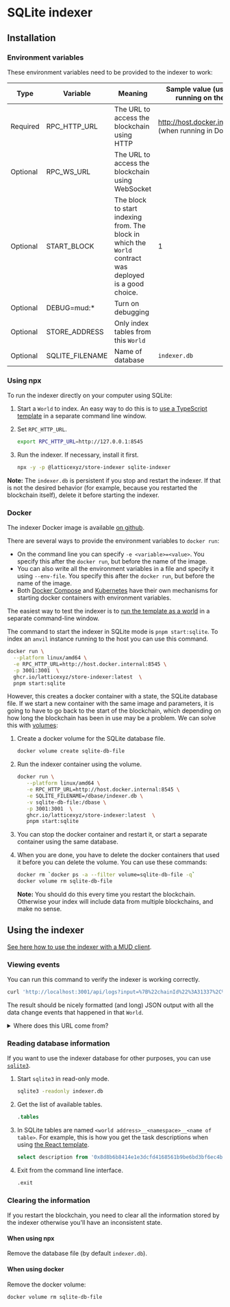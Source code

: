 
# SQLite indexer

## Installation

### Environment variables

These environment variables need to be provided to the indexer to work:

| Type     | Variable        | Meaning                                                                                                  | Sample value (using `anvil` running on the host)          |
| -------- | --------------- | -------------------------------------------------------------------------------------------------------- | --------------------------------------------------------- |
| Required | RPC_HTTP_URL    | The URL to access the blockchain using HTTP                                                              | http://host.docker.internal:8545 (when running in Docker) |
| Optional | RPC_WS_URL      | The URL to access the blockchain using WebSocket                                                         |
| Optional | START_BLOCK     | The block to start indexing from. The block in which the `World` contract was deployed is a good choice. | 1                                                         |
| Optional | DEBUG=mud:\*    | Turn on debugging                                                                                        |                                                           |
| Optional | STORE_ADDRESS   | Only index tables from this `World`                                                                      |
| Optional | SQLITE_FILENAME | Name of database                                                                                         | `indexer.db`                                              |

### Using npx

To run the indexer directly on your computer using SQLite:

1. Start a `World` to index.
   An easy way to do this is to [use a TypeScript template](/templates/typescript/getting-started) in a separate command line window.

1. Set `RPC_HTTP_URL`.

   ```bash copy
   export RPC_HTTP_URL=http://127.0.0.1:8545
   ```

1. Run the indexer.
   If necessary, install it first.

   ```bash copy
   npx -y -p @latticexyz/store-indexer sqlite-indexer
   ```

**Note:** The `indexer.db` is persistent if you stop and restart the indexer.
If that is not the desired behavior (for example, because you restarted the blockchain itself), delete it before starting the indexer.

### Docker

The indexer Docker image is available [on github](https://github.com/latticexyz/mud/pkgs/container/store-indexer).

There are several ways to provide the environment variables to `docker run`:

- On the command line you can specify `-e <variable>=<value>`.
  You specify this after the `docker run`, but before the name of the image.
- You can also write all the environment variables in a file and specify it using `--env-file`.
  You specify this after the `docker run`, but before the name of the image.
- Both [Docker Compose](https://docs.docker.com/compose/) and [Kubernetes](https://kubernetes.io/) have their own mechanisms for starting docker containers with environment variables.

The easiest way to test the indexer is to [run the template as a world](/templates/typescript/getting-started) in a separate command-line window.

The command to start the indexer in SQLite mode is `pnpm start:sqlite`.
To index an `anvil` instance running to the host you can use this command.

```sh copy
docker run \
  --platform linux/amd64 \
  -e RPC_HTTP_URL=http://host.docker.internal:8545 \
  -p 3001:3001  \
  ghcr.io/latticexyz/store-indexer:latest  \
  pnpm start:sqlite
```

However, this creates a docker container with a state, the SQLite database file.
If we start a new container with the same image and parameters, it is going to have to go back to the start of the blockchain, which depending on how long the blockchain has been in use may be a problem.
We can solve this with [volumes](https://docs.docker.com/storage/volumes/):

1. Create a docker volume for the SQLite database file.

   ```sh copy
   docker volume create sqlite-db-file
   ```

1. Run the indexer container using the volume.

   ```sh copy
   docker run \
      --platform linux/amd64 \
      -e RPC_HTTP_URL=http://host.docker.internal:8545 \
      -e SQLITE_FILENAME=/dbase/indexer.db \
      -v sqlite-db-file:/dbase \
      -p 3001:3001  \
      ghcr.io/latticexyz/store-indexer:latest  \
      pnpm start:sqlite
   ```

1. You can stop the docker container and restart it, or start a separate container using the same database.

1. When you are done, you have to delete the docker containers that used it before you can delete the volume.
   You can use these commands:

   ```sh copy
   docker rm `docker ps -a --filter volume=sqlite-db-file -q`
   docker volume rm sqlite-db-file
   ```

   **Note:** You should do this every time you restart the blockchain.
   Otherwise your index will include data from multiple blockchains, and make no sense.

## Using the indexer

[See here how to use the indexer with a MUD client](using-indexer).

### Viewing events

You can run this command to verify the indexer is working correctly.

```sh copy
curl 'http://localhost:3001/api/logs?input=%7B%22chainId%22%3A31337%2C%22address%22%3A%220x8d8b6b8414e1e3dcfd4168561b9be6bd3bf6ec4b%22%2C%22filters%22%3A%5B%5D%7D' | jq
```

The result should be nicely formatted (and long) JSON output with all the data change events that happened in that `World`.

<details>

<summary>Where does this URL come from?</summary>

The URL has these parameters:

| Parameter | Value                 | Explanation                                 |
| --------- | --------------------- | ------------------------------------------- |
| Server    | http://localhost:3001 | By default the indexer listens on port 3001 |
| Path      | /api/logs             | Read log events                             |
| `input`   | `%7B%22 ... %5D%7D`   | See below                                   |

The input is the JSON filter that tells the server what we need.
It is [URL encoded](https://en.wikipedia.org/wiki/Percent-encoding), you can decode it [using an online calculator](https://www.urldecoder.org/).

```json
{
  "chainId": 31337,
  "address": "0x8d8b6b8414e1e3dcfd4168561b9be6bd3bf6ec4b",
  "filters": []
}
```

Meaning that the query is for all events in the `World` at address `0x8d8b6b8414e1e3dcfd4168561b9be6bd3bf6ec4b`, on the chain with chain ID `31337`.

</details>

### Reading database information

If you want to use the indexer database for other purposes, you can use [`sqlite3`](https://sqlite.org/cli.html).

1. Start `sqlite3` in read-only mode.

   ```sh copy
   sqlite3 -readonly indexer.db
   ```

1. Get the list of available tables.

   ```sql copy
   .tables
   ```

1. In SQLite tables are named `<world address>__<namespace>__<name of table>`.
   For example, this is how you get the task descriptions when using [the React template](https://github.com/latticexyz/mud/tree/main/templates/react).

   ```sql copy
   select description from '0x8d8b6b8414e1e3dcfd4168561b9be6bd3bf6ec4b__app__tasks';
   ```

1. Exit from the command line interface.

   ```sql copy
   .exit
   ```

### Clearing the information

If you restart the blockchain, you need to clear all the information stored by the indexer otherwise you'll have an inconsistent state.

#### When using npx

Remove the database file (by default `indexer.db`).

#### When using docker

Remove the docker volume:

```sh copy
docker volume rm sqlite-db-file
```
